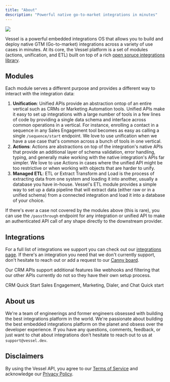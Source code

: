 ```yaml
---
title: "About"
description: "Powerful native go-to-market integrations in minutes"
---
```


<img src="/images/home-cover.png" />

Vessel is a powerful embedded integrations OS that allows you to build and deploy native GTM (Go-to-market) integrations across a variety of use cases in minutes. At its core, the Vessel platform is a set of modules (actions, unification, and ETL) built on top of a rich [open soruce integrations library](https://github.com/vesselapi/integrations).

## Modules

Each module serves a different purpose and provides a different way to interact with the integration data:

1. **Unification**: Unified APIs provide an abstraction ontop of an entire vertical such as CRMs or Marketing Automation tools. Unified APIs make it easy to set up integrations with a large number of tools in a few lines of code by providing a single data schema and interface across common operations in a vertical. For instance, enrolling a contact in a sequence in any Sales Engagement tool becomes as easy as calling a single `/sequence/start` endpoint. We love to use unification when we have a use case that's common across a bunch of tools in one vertical.
2. **Actions**: Actions are abstractions on top of the integration's native APIs that provide an additional layer of schema validation, error handling, typing, and generally make working with the native integration's APIs far simpler. We love to use Actions in cases where the unified API might be too restrictive or when working with objects that are harder to unify.
3. **Managed ETL**: ETL or Extract Transform and Load is the process of extracting data from one system and loading it into another, usually a database you have in-house. Vessel's ETL module provides a simple way to set up a data pipeline that will extract data (either raw or in a unified schema) from a connected integration and load it into a database of your choice.

If there's ever a case not covered by the modules above (this is rare), you can use the `/passthrough` endpoint for any integration or unified API to make an authenticated API call of any shape directly to the downstream provider.

## Integrations

For a full list of integrations we support you can check out our [integrations page](https://www.vessel.dev/integrations). If there's an integration you need that we don't currently support, don't hesitate to reach out or add a request to our [Canny board](https://vesselapi.canny.io/).

Our CRM APIs support additional features like webhooks and filtering that our other APIs currently do not so they have their own setup process.

<CardGroup cols={2}>
  <Card
    title="CRM Integrations"
    icon="database"
    color="#2B2B2F"
    href="pages/crm/getting-started"
  >
    CRM Quick Start
  </Card>
  <Card
    title="Other Integrations"
    icon="circle"
    color="#2B2B2F"
    href="pages/hom/quick-start"
  >
    Sales Engagement, Marketing, Dialer, and Chat Quick start
  </Card>
</CardGroup>

## About us

We're a team of engineerings and former engineers obsessed with building the best integrations platform in the world. We're passionate about building the best embedded integrations platform on the planet and obsess over the developer experience. If you have any questions, comments, feedback, or just want to chat about integrations don't hesitate to reach out to us at `support@vessel.dev`.

## Disclaimers

By using the Vessel API, you agree to our [Terms of Service](https://drive.google.com/file/d/1MAhix9lfQdMW7B600vYeMNtdY3vnQzIQ/view) and acknowledge our [Privacy Policy](https://drive.google.com/file/d/1AnNdqjvqEU_IhqhzSYUbAuk0nOEGJuNF/view).

